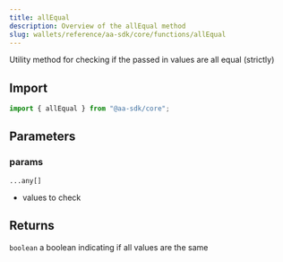 ```yaml
---
title: allEqual
description: Overview of the allEqual method
slug: wallets/reference/aa-sdk/core/functions/allEqual
---
```


Utility method for checking if the passed in values are all equal (strictly)

## Import

```ts
import { allEqual } from "@aa-sdk/core";
```

## Parameters

### params

`...any[]`

- values to check

## Returns

`boolean`
a boolean indicating if all values are the same
